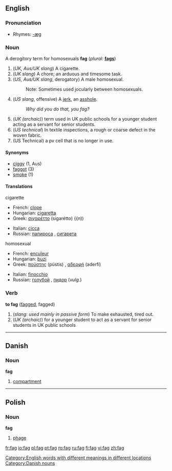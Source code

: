 ==English==

===Pronunciation===
*Rhymes: [[Rhymes:English:-æɡ|-æɡ]]

===Noun===
A derogitory term for homosexuals
'''fag'''  (''plural:'' '''[[fags]]''')
# (''UK, Aus/UK slang'') A cigarette.
# (''UK slang'') A chore; an arduous and timesome task.
# (''US, Aus/UK slang'', derogatory) A male homosexual.
#:Note: Sometimes used jocularly between homosexuals.
# (''US slang'', offensive) A [[jerk]], an [[asshole]].
#: ''Why did you do that, you fag?''
# (''UK (archaic)'') term used in UK public schools for a younger student acting as a servant for senior students.
# (''US technical'') In textile inspections, a rough or coarse defect in the woven fabric.
#(US Technical) a pv cell that is no longer in use.

====Synonyms====
*[[ciggy]] (1, Aus)
*[[faggot]] (3)
*[[smoke]] (1)

====Translations====
;cigarette
{{top}}
*French: [[clope]] {{f}}
*Hungarian: [[cigaretta]]
*Greek: [[σιγαρέττο]] (sigarétto) {{n))
{{mid}}
*Italian: [[cicca]] {{f}}
*Russian: [[папироса]] {{f}}, [[сигарета]] {{f}}
{{bottom}}

;homosexual
{{top}}
*French: [[enculeur]] {{m}}
*Hungarian: [[buzi]]
*Greek: [[πούστης]] (pústis) {{m}}, [[αδερφή]] (aderfí) {{f}}
{{mid}}
*Italian: [[finocchio]] {{m}}
*Russian: [[голубой]] {{m}}, [[пидор]] (''vulg.'') {{m}}
{{bottom}}

===Verb===
'''to fag''' ([[fagged]], fagged)
# (''slang'': ''used mainly in passive form'') To make exhausted, tired out.
# (''UK (archaic)'') for a younger student to act as a servant for senior students in UK public schools

[[Category:English words with different meanings in different locations]]


----

==Danish==

===Noun===
'''fag'''

# [[compartment]]

----

==Polish==

===Noun===
'''fag''' {{m}}

# [[phage]]

[[Category:Danish nouns]]

[[fr:fag]]
[[io:fag]]
[[pl:fag]]
[[pt:fag]]
[[ro:fag]]
[[ru:fag]]
[[fi:fag]]
[[vi:fag]]
[[zh:fag]]